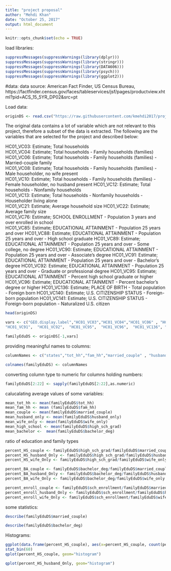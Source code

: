 ---
title: "project proposal"
author: "Mehdi Khan"
date: "October 25, 2017"
output: html_document
---

```{r setup, include=FALSE}
knitr::opts_chunk$set(echo = TRUE)
```

load libraries:
```{r}
suppressMessages(suppressWarnings(library(dplyr))) 
suppressMessages(suppressWarnings(library(stringr))) 
suppressMessages(suppressWarnings(library(DATA606))) 
suppressMessages(suppressWarnings(library(psych)))
suppressMessages(suppressWarnings(library(ggplot2)))
```

#data: 
data source: American Fact Finder, US Census Bureau, https://factfinder.census.gov/faces/tableservices/jsf/pages/productview.xhtml?pid=ACS_15_5YR_DP02&src=pt

Load data:
```{r}
originDS <- read.csv("https://raw.githubusercontent.com/kmehdi2017/projectProp/master/ProjectProposal/ACS_15_5YR_DP02_with_ann.csv",sep = ",",stringsAsFactors = FALSE)
```

The original data contains a lot of variable which are not relevant to this project, therefore a subset of the data is extracted. The following are the variables that are selected for the project and described below:

HC01_VC03:	Estimate; Total households	
HC01_VC04:	Estimate; Total households - Family households (families)	
HC01_VC06:	Estimate; Total households - Family households (families) - Married-couple family										
HC01_VC08:	Estimate; Total households - Family households (families) - Male householder, no wife present	
HC01_VC10:	Estimate; Total households - Family households (families) - Female householder, no husband present 
HC01_VC12:	Estimate; Total households - Nonfamily households		
HC01_VC13:	Estimate; Total households - Nonfamily households - Householder living alone	
HC01_VC21:	Estimate;  Average household size
HC01_VC22:	Estimate;  Average family size	
HC01_VC76:	Estimate; SCHOOL ENROLLMENT - Population 3 years and over enrolled in school	
HC01_VC85:	Estimate; EDUCATIONAL ATTAINMENT - Population 25 years and over	
HC01_VC88:	Estimate; EDUCATIONAL ATTAINMENT - Population 25 years and over - High school graduate
HC01_VC89:	Estimate; EDUCATIONAL ATTAINMENT - Population 25 years and over - Some college, no degree
HC01_VC90:	Estimate; EDUCATIONAL ATTAINMENT - Population 25 years and over - Associate's degree
HC01_VC91:	Estimate; EDUCATIONAL ATTAINMENT - Population 25 years and over - Bachelor's degree
HC01_VC92:	Estimate; EDUCATIONAL ATTAINMENT - Population 25 years and over - Graduate or professional degree
HC01_VC95:	Estimate; EDUCATIONAL ATTAINMENT - Percent high school graduate or higher	
HC01_VC96:  Estimate; EDUCATIONAL ATTAINMENT - Percent bachelor's degree or higher
HC01_VC136:	Estimate; PLACE OF BIRTH - Total population - Foreign born
HC01_VC140:	Estimate; U.S. CITIZENSHIP STATUS - Foreign-born population	
HC01_VC141:	Estimate; U.S. CITIZENSHIP STATUS - Foreign-born population - Naturalized U.S. citizen								
```{r}
head(originDS)

vars <- c("GEO.display.label","HC01_VC03","HC01_VC04","HC01_VC06" , "HC01_VC08",  "HC01_VC10",  "HC01_VC12",  "HC01_VC13", "HC01_VC21",  "HC01_VC22",  "HC01_VC76",  "HC01_VC85",  "HC01_VC88",  "HC01_VC89",  "HC01_VC90", 
"HC01_VC91",  "HC01_VC92",  "HC01_VC95",  "HC01_VC96",  "HC01_VC136", "HC01_VC140", "HC01_VC141")

familyEduDS <- originDS[-1,vars]


```

providing meaningful names to columns:
```{r}

columnNames <- c("states","tot_hh","fam_hh","married_couple" , "husband_only",  "wife_only",  "non_fam_hh",  "non_fam_alone", "avg_hh_size",  "avg_fam_size",  "sch_enrollment",  "edu_attainment",  "high_sch_grad",  "some college",  "associate_deg", "bachelor_deg",  "graduate_prof",  "percent_highsch",  "percent_bachelor",  "tot_foreign_born", "citizen_foreign", "natur_citizen")

colnames(familyEduDS) <- columnNames

```

converting  column type to numeric for columns holding numbers:
```{r}


familyEduDS[2:22] <- sapply(familyEduDS[2:22],as.numeric)

```

calucalating average values of some variables:
```{r}
mean_tot_hh <- mean(familyEduDS$tot_hh)
mean_fam_hh <- mean (familyEduDS$fam_hh)
mean_couple <- mean(familyEduDS$married_couple)
mean_husband_only <- mean(familyEduDS$husband_only)
mean_wife_only <- mean(familyEduDS$wife_only)
mean_high_school <- mean(familyEduDS$high_sch_grad)
mean_bachelor <-  mean(familyEduDS$bachelor_deg)

```

ratio of education and family types
```{r}
percent_HS_couple <- familyEduDS$high_sch_grad/familyEduDS$married_couple
percent_HS_husband_Only <- familyEduDS$high_sch_grad/familyEduDS$husband_only
percent_HS_wife_Only <- familyEduDS$high_sch_grad/familyEduDS$wife_only

percent_BA_couple <- familyEduDS$bachelor_deg/familyEduDS$married_couple
percent_BA_husband_Only <- familyEduDS$bachelor_deg/familyEduDS$husband_only
percent_BA_wife_Only <- familyEduDS$bachelor_deg/familyEduDS$wife_only

percent_enroll_couple <- familyEduDS$sch_enrollment/familyEduDS$married_couple
percent_enroll_husband_Only <- familyEduDS$sch_enrollment/familyEduDS$husband_only
percent_enroll_wife_Only <- familyEduDS$sch_enrollment/familyEduDS$wife_only

```


some statistics:
```{r}
describe(familyEduDS$married_couple)

describe(familyEduDS$bachelor_deg)

```

Histograms:
```{r}
ggplot(data.frame(percent_HS_couple), aes(x=percent_HS_couple, count(percent_HS_couple)))+geom_line()
stat_bin(60)
qplot(percent_HS_couple, geom="histogram") 
```





```{r}

qplot(percent_HS_husband_Only, geom="histogram") 

```



